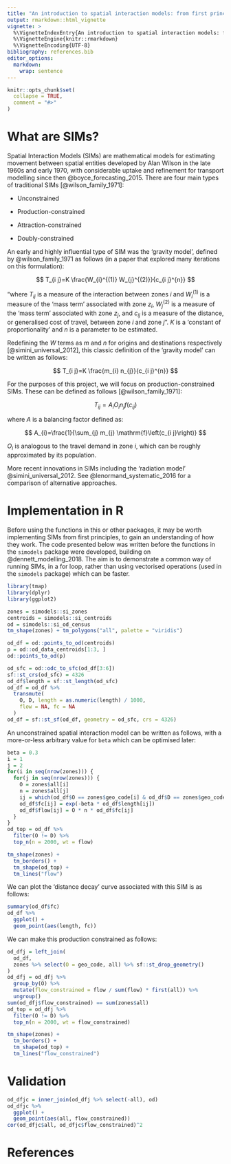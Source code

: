 ```yaml
---
title: "An introduction to spatial interaction models: from first principles"
output: rmarkdown::html_vignette
vignette: >
  %\VignetteIndexEntry{An introduction to spatial interaction models: from first principles}
  %\VignetteEngine{knitr::rmarkdown}
  %\VignetteEncoding{UTF-8}
bibliography: references.bib
editor_options:
  markdown:
    wrap: sentence
---
```


```r
knitr::opts_chunk$set(
  collapse = TRUE,
  comment = "#>"
)
```

# What are SIMs?

Spatial Interaction Models (SIMs) are mathematical models for estimating movement between spatial entities developed by Alan Wilson in the late 1960s and early 1970, with considerable uptake and refinement for transport modelling since then @boyce_forecasting_2015.
There are four main types of traditional SIMs [@wilson_family_1971]:

-   Unconstrained

-   Production-constrained

-   Attraction-constrained

-   Doubly-constrained

An early and highly influential type of SIM was the 'gravity model', defined by @wilson_family_1971 as follows (in a paper that explored many iterations on this formulation):

$$
T_{i j}=K \frac{W_{i}^{(1)} W_{j}^{(2)}}{c_{i j}^{n}}
$$

"where $T_{i j}$ is a measure of the interaction between zones $i$ and $W_{i}^{(1)}$ is a measure of the 'mass term' associated with zone $z_i$, $W_{j}^{(2)}$ is a measure of the 'mass term' associated with zone $z_j$, and $c_{ij}$ is a measure of the distance, or generalised cost of travel, between zone $i$ and zone $j$".
$K$ is a 'constant of proportionality' and $n$ is a parameter to be estimated.

Redefining the $W$ terms as $m$ and $n$ for origins and destinations respectively [@simini_universal_2012], this classic definition of the 'gravity model' can be written as follows:

$$
T_{i j}=K \frac{m_{i} n_{j}}{c_{i j}^{n}}
$$

For the purposes of this project, we will focus on production-constrained SIMs.
These can be defined as follows [@wilson_family_1971]:

$$
T_{ij} = A_iO_in_jf(c_{ij})
$$

where $A$ is a balancing factor defined as:

$$
A_{i}=\frac{1}{\sum_{j} m_{j} \mathrm{f}\left(c_{i j}\right)}
$$

$O_i$ is analogous to the travel demand in zone $i$, which can be roughly approximated by its population.

More recent innovations in SIMs including the 'radiation model' @simini_universal_2012.
See @lenormand_systematic_2016 for a comparison of alternative approaches.

<!-- ## Radiation models -->

<!-- A more recent type of SIM is the radiation model @simini_universal_2012: -->

<!-- $$ -->

<!-- \langle T_{ij} \rangle = T_i \frac{m_{i} n_{j}} {(m_i + s_{ij})(m_i + n_j + s_{ij}) } -->

<!-- $$ -->

<!-- where $s_{ij}$ is defined as the total population living within a circle, the centre of which lies in the centroid of zone $i$ and the radius of which is the distance between zones $i$ and $j$. Thus, the greater the population living within the commute distance, the lower the estimated flow rate. -->

# Implementation in R

Before using the functions in this or other packages, it may be worth implementing SIMs from first principles, to gain an understanding of how they work.
The code presented below was written before the functions in the `simodels` package were developed, building on @dennett_modelling_2018.
The aim is to demonstrate a common way of running SIMs, in a for loop, rather than using vectorised operations (used in the `simodels` package) which can be faster.

```r
library(tmap)
library(dplyr)
library(ggplot2)
```

```r
zones = simodels::si_zones
centroids = simodels::si_centroids
od = simodels::si_od_census
tm_shape(zones) + tm_polygons("all", palette = "viridis")
```

```r
od_df = od::points_to_od(centroids)
p = od::od_data_centroids[1:3, ]
od::points_to_od(p)

od_sfc = od::odc_to_sfc(od_df[3:6])
sf::st_crs(od_sfc) = 4326
od_df$length = sf::st_length(od_sfc)
od_df = od_df %>%
  transmute(
    O, D, length = as.numeric(length) / 1000,
    flow = NA, fc = NA
  )
od_df = sf::st_sf(od_df, geometry = od_sfc, crs = 4326)
```

An unconstrained spatial interaction model can be written as follows, with a more-or-less arbitrary value for `beta` which can be optimised later:

```r
beta = 0.3
i = 1
j = 2
for(i in seq(nrow(zones))) {
  for(j in seq(nrow(zones))) {
    O = zones$all[i]
    n = zones$all[j]
    ij = which(od_df$O == zones$geo_code[i] & od_df$D == zones$geo_code[j])
    od_df$fc[ij] = exp(-beta * od_df$length[ij])
    od_df$flow[ij] = O * n * od_df$fc[ij]
  }
}
od_top = od_df %>% 
  filter(O != D) %>% 
  top_n(n = 2000, wt = flow)

tm_shape(zones) +
  tm_borders() +
  tm_shape(od_top) +
  tm_lines("flow")
```

We can plot the 'distance decay' curve associated with this SIM is as follows:

```r
summary(od_df$fc)
od_df %>% 
  ggplot() +
  geom_point(aes(length, fc))
```

We can make this production constrained as follows:

```r
od_dfj = left_join(
  od_df,
  zones %>% select(O = geo_code, all) %>% sf::st_drop_geometry()
)
od_dfj = od_dfj %>% 
  group_by(O) %>% 
  mutate(flow_constrained = flow / sum(flow) * first(all)) %>%
  ungroup()
sum(od_dfj$flow_constrained) == sum(zones$all)
od_top = od_dfj %>% 
  filter(O != D) %>% 
  top_n(n = 2000, wt = flow_constrained)

tm_shape(zones) +
  tm_borders() +
  tm_shape(od_top) +
  tm_lines("flow_constrained")
```

# Validation

```r
od_dfjc = inner_join(od_dfj %>% select(-all), od)
od_dfjc %>% 
  ggplot() +
  geom_point(aes(all, flow_constrained))
cor(od_dfjc$all, od_dfjc$flow_constrained)^2
```

# References
